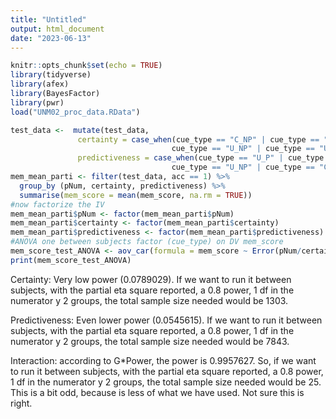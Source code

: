 ```yaml
---
title: "Untitled"
output: html_document
date: "2023-06-13"
---
```


```r
knitr::opts_chunk$set(echo = TRUE)
library(tidyverse)
library(afex)
library(BayesFactor)
library(pwr)
load("UNM02_proc_data.RData")
```

```r
test_data <-  mutate(test_data, 
               certainty = case_when(cue_type == "C_NP" | cue_type == "C_P" ~ "certain",
                                    cue_type == "U_NP" | cue_type == "U_P" ~ "uncertain"),
               predictiveness = case_when(cue_type == "U_P" | cue_type == "C_P" ~ "predictive",
                                    cue_type == "U_NP" | cue_type == "C_NP" ~ "nonpreditive"))
mem_mean_parti <- filter(test_data, acc == 1) %>%
  group_by (pNum, certainty, predictiveness) %>%
  summarise(mem_score = mean(mem_score, na.rm = TRUE))
#now factorize the IV
mem_mean_parti$pNum <- factor(mem_mean_parti$pNum)
mem_mean_parti$certainty <- factor(mem_mean_parti$certainty)
mem_mean_parti$predictiveness <- factor(mem_mean_parti$predictiveness)
#ANOVA one between subjects factor (cue_type) on DV mem_score
mem_score_test_ANOVA <- aov_car(formula = mem_score ~ Error(pNum/certainty*predictiveness), data = mem_mean_parti, anova_table = list(es = "pes"))
print(mem_score_test_ANOVA)
```
Certainty: 
Very low power (0.0789029). If we want to run it between subjects, with the partial eta square reported, a 0.8 power, 1 df in the numerator y 2 groups, the total sample size needed would be 1303. 

Predictiveness:
Even lower power (0.0545615).  If we want to run it between subjects, with the partial eta square reported, a 0.8 power, 1 df in the numerator y 2 groups, the total sample size needed would be 7843.

Interaction:
according to G*Power, the power is 0.9957627.
So, if we want to run it between subjects, with the partial eta square reported, a 0.8 power, 1 df in the numerator y 2 groups, the total sample size needed would be 25. 
This is a bit odd, because is less of what we have used. Not sure this is right.



